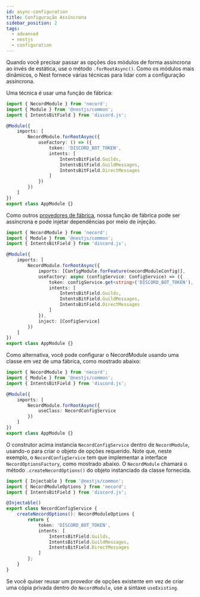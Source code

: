 ```yaml
---
id: async-configuration
title: Configuração Assíncrona
sidebar_position: 2
tags:
  - advanced
  - nestjs
  - configuration
---
```


Quando você precisar passar as opções dos módulos de forma assíncrona ao invés de estática, use o método `.forRootAsync()`. Como os módulos mais dinâmicos, o Nest fornece várias técnicas para lidar com a configuração assíncrona.

Uma técnica é usar uma função de fábrica:

```typescript title="src/app.module.ts"
import { NecordModule } from 'necord';
import { Module } from '@nestjs/common';
import { IntentsBitField } from 'discord.js';

@Module({
    imports: [
        NecordModule.forRootAsync({
            useFactory: () => ({
                token: 'DISCORD_BOT_TOKEN',
                intents: [
                    IntentsBitField.Guilds,
                    IntentsBitField.GuildMessages,
                    IntentsBitField.DirectMessages
                ]
            })
        })
    ]
})
export class AppModule {}
```

Como outros [provedores de fábrica](https://docs.nestjs.com/fundamentals/custom-providers#factory-providers-usefactory), nossa função de fábrica pode ser assíncrona e pode injetar dependências por meio de injeção.

```typescript title="src/app.module.ts"
import { NecordModule } from 'necord';
import { Module } from '@nestjs/common';
import { IntentsBitField } from 'discord.js';

@Module({
    imports: [
        NecordModule.forRootAsync({
            imports: [ConfigModule.forFeature(necordModuleConfig)],
            useFactory: async (configService: ConfigService) => ({
                token: configService.get<string>('DISCORD_BOT_TOKEN'),
                intents: [
                    IntentsBitField.Guilds,
                    IntentsBitField.GuildMessages,
                    IntentsBitField.DirectMessages
                ]
            }),
            inject: [ConfigService]
        })
    ]
})
export class AppModule {}
```

Como alternativa, você pode configurar o NecordModule usando uma classe em vez de uma fábrica, como mostrado abaixo:

```typescript title="src/app.module.ts"
import { NecordModule } from 'necord';
import { Module } from '@nestjs/common';
import { IntentsBitField } from 'discord.js';

@Module({
    imports: [
        NecordModule.forRootAsync({
            useClass: NecordConfigService
        })
    ]
})
export class AppModule {}
```

O construtor acima instancia `NecordConfigService` dentro de `NecordModule`, usando-o para criar o objeto de opções requerido. Note que, neste exemplo, o `NecordConfigService` tem que implementar a interface `NecordOptionsFactory`, como mostrado abaixo. O `NecordModule` chamará o método `.createNecordOptions()` do objeto instanciado da classe fornecida.

```typescript title="src/discord-config.service.ts"
import { Injectable } from '@nestjs/common';
import { NecordModuleOptions } from 'necord';
import { IntentsBitField } from 'discord.js';

@Injectable()
export class NecordConfigService {
    createNecordOptions(): NecordModuleOptions {
        return {
            token: 'DISCORD_BOT_TOKEN',
            intents: [
                IntentsBitField.Guilds,
                IntentsBitField.GuildMessages,
                IntentsBitField.DirectMessages
            ]
        };
    }
}
```

Se você quiser reusar um provedor de opções existente em vez de criar uma cópia privada dentro do `NecordModule`, use a sintaxe `useExisting`.
